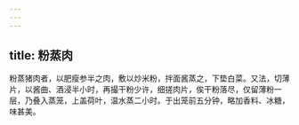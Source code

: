 ```yaml
---
---
---
```

title: 粉蒸肉
---



粉蒸猪肉者，以肥瘦参半之肉，敷以炒米粉，拌面酱蒸之，下垫白菜。又法，切薄片，以酱曲、酒浸半小时，再撮干粉少许，细搓肉片，俟干粉落尽，仅留薄粉一层，乃叠入蒸笼，上盖荷叶，温水蒸二小时。于出笼前五分钟，略加香料、冰糖，味甚美。
